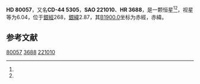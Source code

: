 {{Starbox begin
| name = HD 80057
}}
{{Starbox observe
| epoch = [[J2000.0|J2000.0]]
| constell = {{星座名待查}}<ref name=SIMBAD>{{cite web
 | url=http://simbad.u-strasbg.fr/simbad/sim-id?Ident=HR+3688
 | title =Pulsating variable Star
 | publisher=Centre de Données astronomiques de Strasbourg
 | work=SIMBAD
 | accessdate=2012-07-13}}</ref><ref name=DATA>{{cite web
 | url=http://vizier.u-strasbg.fr/viz-bin/VizieR-5?-out.add=.&-source=5050&-corr=PK=HR&-out.max=9999&HR=3688
 | title=VizieR Detailed Page
 | accessdate=2012-07-13
 | archive-date=2016-03-04
 | archive-url=https://web.archive.org/web/20160304234502/http://vizier.u-strasbg.fr/viz-bin/VizieR-5?-out.add=.&-source=5050&-corr=PK=HR&-out.max=9999&HR=3688
 | dead-url=no
 }}</ref>
| 星官 = 
| ra = {{RA|9|16|4.2}}<ref name=SIMBAD /><ref name=DATA />
| dec = {{DEC|-44|53|55}}<ref name=SIMBAD /><ref name=DATA />
| appmag_v = 6.04<ref name=SIMBAD /><ref name=DATA />
}}
{{Starbox character
| class = A1Ib<ref name=SIMBAD /><ref name=DATA />
| b-v = 0.28<ref name=SIMBAD /><ref name=DATA />
| u-b = -0.13<ref name=SIMBAD /><ref name=DATA />
| r-i = 0.22C<ref name=SIMBAD /><ref name=DATA />
| variable = 
}}
{{Starbox astrometry
| radial_v = -0.13
| prop_mo_ra = 26
| parallax = 
| p_error = 
}}
{{Starbox catalog
| names =CD-44 5305，[[SAO星表|SAO]] 221010，[[HD星表|HD]] 80057，[[HR星表|HR]] 3688}}
{{Starbox reference |Simbad=HR+3688}}
{{Starbox end}}

'''HD 80057'''，又名'''CD-44 5305'''，'''SAO 221010'''、'''HR 3688'''，是一颗恒星<ref name=SIMBAD /><ref name=DATA />，视星等为6.04，位于[[銀道座標系|銀經]]268，[[銀道座標系|銀緯]]2.87，其[[B1900.0|B1900.0]]坐标为赤經{{RA|9|12|24.2}}，赤緯{{DEC|-44|2.87|53}}。

== 参考文献 ==
{{reflist}}

{{star-stub}}

[[Category:HD和HDE天體|80057]]
[[Category:HR天體|3688]]
[[Category:SAO天體|221010]]